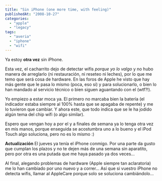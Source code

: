 ```yaml
---
title: "Sin iPhone (one more time, with feeling)"
publishedAt: "2008-10-27"
categories: 
  - "apple"
  - "legacy"
tags: 
  - "averia"
  - "iphone"
  - "wifi"
---
```


Ya estoy **otra vez** sin iPhone.

Esta vez, el cacharrito dejo de detectar wifis _porque yo lo valgo_ y no hubo manera de arreglarlo (ni restauración, ni reseteo ni leches), por lo que me temo que será cosa de hardware. En las foros de Apple he visto que hay más gente que le pasa lo mismo (poca, eso si) y para solucionarlo, o bien lo han mandado al servicio técnico o bien siguen aguantando con el (wtf?!).

Yo empiezo a estar moca ya. El primero no marcaba bien la batería (el indicador estaba siempre al 100% hasta que se apagaba de repente) y me lo tuvieron que cambiar. Y ahora este, que todo indica que se le ha jodido algún tema del chip wifi (o algo similar).

Espero que vengan hoy a por el y a finales de semana ya lo tenga otra vez en mis manos, porque enseguida se acostumbra uno a lo bueno y el iPod Touch algo soluciona, pero no es lo mismo :)

**Actualización** El jueves ya tenía el iPhone conmigo. Por una parte da gusto que cumplan los plazos y no te dejen más de una semana sin aparatito, pero por otra es una putada que me haya pasado ya dos veces...

Al final, alegando problemas de hardware (Apple siempre tan aclaratoria) me lo han cambiado por uno nuevo y a correr... Así que si vuestro iPhone no detecta wifis, llamar al AppleCare porque solo se soluciona cambiándolo...
